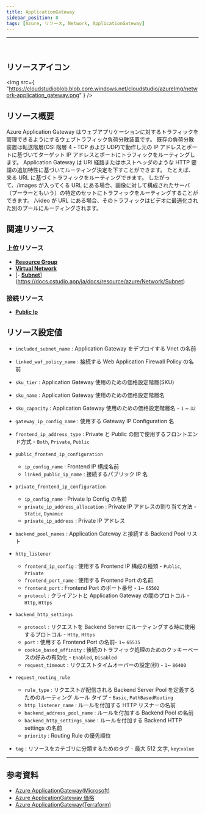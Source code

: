 ```yaml
---
title: ApplicationGateway
sidebar_position: 0
tags: [Azure, リソース, Network, ApplicationGateway]
---
```


<hr />
<br />

## リソースアイコン

<img
    src={
        "https://cloudstudioblob.blob.core.windows.net/cloudstudio/azureImg/network-application_gateway.png"
    }
/>

## リソース概要

Azure Application Gateway はウェブアプリケーションに対するトラフィックを管理できるようにするウェブトラフィック負荷分散装置です。
既存の負荷分散装置は転送階層(OSI 階層 4 - TCP および UDP)で動作し元の IP アドレスとポートに基づいてターゲット IP アドレスとポートにトラフィックをルーティングします。
Application Gateway は URI 経路またはホストヘッダのような HTTP 要請の追加特性に基づいてルーティング決定を下すことができます。 たとえば、来る URL に基づくトラフィックをルーティングできます。
したがって、/images が入ってくる URL にある場合、画像に対して構成されたサーバ（プーラーともいう）の特定のセットにトラフィックをルーティングすることができます。 /video が URL にある場合、そのトラフィックはビデオに最適化された別のプールにルーティングされます。

## 関連リソース

### 上位リソース

-   [**Resource Group**](https://docs.cstudio.app/ja/docs/resource/azure/Base/ResourceGroup)
-   [**Virtual Network**](https://docs.cstudio.app/ja/docs/resource/azure/Network/VirtualNetwork)
-   [- [**Subnet**](https://docs.cstudio.app/ja/docs/resource/azure/Network/Subnet)](https://docs.cstudio.app/ja/docs/resource/azure/Network/Subnet)

### 接続リソース

-   [**Public Ip**](https://docs.cstudio.app/ja/docs/resource/azure/Network/PublicIp)

## リソース設定値

-   `included_subnet_name` : Application Gateway をデプロイする Vnet の名前

-   `linked_waf_policy_name` : 接続する Web Application Firewall Policy の名前

-   `sku_tier` : Application Gateway 使用のための価格設定階層(SKU)

-   `sku_name` : Application Gateway 使用のための価格設定階層名

-   `sku_capacity` : Application Gateway 使用のための価格設定階層名 - `1` ~ `32`

-   `gateway_ip_config_name` : 使用する Gateway IP Configuration 名

-   `frontend_ip_address_type` : Private と Public の間で使用するフロントエンド方式 - `Both`, `Private`, `Public`

-   `public_frontend_ip_configuration`

    -   `ip_config_name` : Frontend IP 構成名前
    -   `linked_public_ip_name` : 接続するパブリック IP 名

-   `private_frontend_ip_configuration`

    -   `ip_config_name` : Private Ip Config の名前
    -   `private_ip_address_allocation` : Private IP アドレスの割り当て方法 - `Static`, `Dynamic`
    -   `private_ip_address` : Private IP アドレス

-   `backend_pool_names` : Application Gateway と接続する Backend Pool リスト

-   `http_listener`
    -   `frontend_ip_config` : 使用する Frontend IP 構成の種類 - `Public`, `Private`
    -   `frontend_port_name` : 使用する Frontend Port の名前
    -   `frontend_port` : Frontend Port のポート番号 - `1`~ `65502`
    -   `protocol` : クライアントと Application Gateway の間のプロトコル - `Http`, `Https`
-   `backend_http_settings`
    -   `protocol` : リクエストを Backend Server にルーティングする時に使用するプロトコル - `Http`, `Https`
    -   `port` : 使用する Frontend Port の名前- `1`~ `65535`
    -   `cookie_based_affinity` : 後続のトラフィック処理のためのクッキーベースの好みの有効化 - `Enabled`, `Disabled`
    -   `request_timeout` : リクエストタイムオーバーの設定(秒) - `1`~ `86400`
-   `request_routing_rule`

    -   `rule_type` : リクエストが配信される Backend Server Pool を定義するためのルーティング ルール タイプ - `Basic`, `PathBasedRouting`
    -   `http_listener_name` : ルールを付加する HTTP リスナーの名前
    -   `backend_address_pool_name` : ルールを付加する Backend Pool の名前
    -   `backend_http_settings_name` : ルールを付加する Backend HTTP settings の名前
    -   `priority` : Routing Rule の優先順位

-   `tag` : リソースをカテゴリに分類するためのタグ - 最大 512 文字, `key`:`value`

---

## 参考資料

-   [Azure ApplicationGateway(Microsoft)](https://learn.microsoft.com/ko-kr/azure/application-gateway/overview)
-   [Azure ApplicationGateway 価格](https://azure.microsoft.com/en-us/pricing/details/application-gateway/)
-   [Azure ApplicationGateway(Terraform)](https://registry.terraform.io/providers/hashicorp/azurerm/latest/docs/resources/application_gateway)
